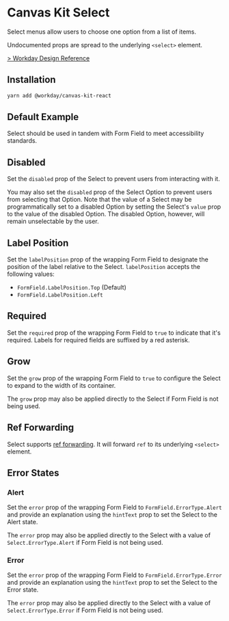 


<Meta title="Components/Inputs/Select/React" component={Select} />

# Canvas Kit Select

Select menus allow users to choose one option from a list of items.

Undocumented props are spread to the underlying `<select>` element.

[> Workday Design Reference](https://design.workday.com/components/inputs/select-drop-down)

## Installation

```sh
yarn add @workday/canvas-kit-react
```

## Default Example

Select should be used in tandem with Form Field to meet accessibility standards.

<ExampleCodeBlock code={Default} />

## Disabled

Set the `disabled` prop of the Select to prevent users from interacting with it.

<ExampleCodeBlock code={Disabled} />

You may also set the `disabled` prop of the Select Option to prevent users from selecting that
Option. Note that the value of a Select may be programmatically set to a disabled Option by setting
the Select's `value` prop to the value of the disabled Option. The disabled Option, however, will
remain unselectable by the user.

<ExampleCodeBlock code={DisabledOption} />

## Label Position

Set the `labelPosition` prop of the wrapping Form Field to designate the position of the label
relative to the Select. `labelPosition` accepts the following values:

- `FormField.LabelPosition.Top` (Default)
- `FormField.LabelPosition.Left`

<ExampleCodeBlock code={LabelPosition} />

## Required

Set the `required` prop of the wrapping Form Field to `true` to indicate that it's required. Labels
for required fields are suffixed by a red asterisk.

<ExampleCodeBlock code={Required} />

## Grow

Set the `grow` prop of the wrapping Form Field to `true` to configure the Select to expand to the
width of its container.

<ExampleCodeBlock code={Grow} />

The `grow` prop may also be applied directly to the Select if Form Field is not being used.

## Ref Forwarding

Select supports [ref forwarding](https://reactjs.org/docs/forwarding-refs.html). It will forward
`ref` to its underlying `<select>` element.

<ExampleCodeBlock code={RefForwarding} />

## Error States

### Alert

Set the `error` prop of the wrapping Form Field to `FormField.ErrorType.Alert` and provide an
explanation using the `hintText` prop to set the Select to the Alert state.

<ExampleCodeBlock code={Alert} />

The `error` prop may also be applied directly to the Select with a value of `Select.ErrorType.Alert`
if Form Field is not being used.

### Error

Set the `error` prop of the wrapping Form Field to `FormField.ErrorType.Error` and provide an
explanation using the `hintText` prop to set the Select to the Error state.

<ExampleCodeBlock code={Error} />

The `error` prop may also be applied directly to the Select with a value of `Select.ErrorType.Error`
if Form Field is not being used.
